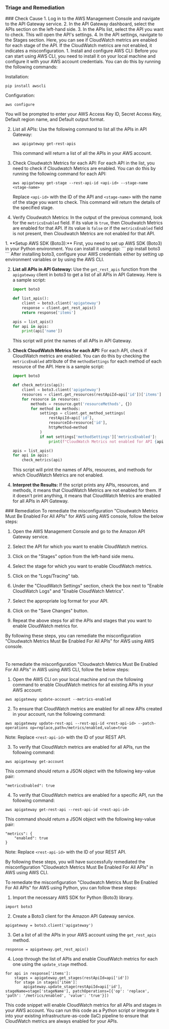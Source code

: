 
### Triage and Remediation
<Tabs>

<Tab title='Cause'>
### Check Cause
<AccordionGroup>
<Accordion title='Using Console' defaultOpen='true'>
1. Log in to the AWS Management Console and navigate to the API Gateway service.
2. In the API Gateway dashboard, select the APIs section on the left-hand side.
3. In the APIs list, select the API you want to check. This will open the API's settings.
4. In the API settings, navigate to the Stages section. Here, you can see if CloudWatch metrics are enabled for each stage of the API. If the CloudWatch metrics are not enabled, it indicates a misconfiguration.
</Accordion>

<Accordion title='Using CLI'>
1. Install and configure AWS CLI: Before you can start using AWS CLI, you need to install it on your local machine and configure it with your AWS account credentials. You can do this by running the following commands:

   Installation:
   ```
   pip install awscli
   ```
   Configuration:
   ```
   aws configure
   ```
   You will be prompted to enter your AWS Access Key ID, Secret Access Key, Default region name, and Default output format.

2. List all APIs: Use the following command to list all the APIs in API Gateway:
   ```
   aws apigateway get-rest-apis
   ```
   This command will return a list of all the APIs in your AWS account.

3. Check Cloudwatch Metrics for each API: For each API in the list, you need to check if Cloudwatch Metrics are enabled. You can do this by running the following command for each API:
   ```
   aws apigateway get-stage --rest-api-id <api-id> --stage-name <stage-name>
   ```
   Replace `<api-id>` with the ID of the API and `<stage-name>` with the name of the stage you want to check. This command will return the details of the specified stage.

4. Verify Cloudwatch Metrics: In the output of the previous command, look for the `metricsEnabled` field. If its value is `true`, then Cloudwatch Metrics are enabled for that API. If its value is `false` or if the `metricsEnabled` field is not present, then Cloudwatch Metrics are not enabled for that API.
</Accordion>

<Accordion title='Using Python'>
1. **Setup AWS SDK (Boto3):**
   First, you need to set up AWS SDK (Boto3) in your Python environment. You can install it using pip:
   ```
   pip install boto3
   ```
   After installing boto3, configure your AWS credentials either by setting up environment variables or by using the AWS CLI.

2. **List all APIs in API Gateway:**
   Use the `get_rest_apis` function from the `apigateway` client in boto3 to get a list of all APIs in API Gateway. Here is a sample script:
   ```python
   import boto3

   def list_apis():
       client = boto3.client('apigateway')
       response = client.get_rest_apis()
       return response['items']

   apis = list_apis()
   for api in apis:
       print(api['name'])
   ```
   This script will print the names of all APIs in API Gateway.

3. **Check CloudWatch Metrics for each API:**
   For each API, check if CloudWatch metrics are enabled. You can do this by checking the `metricsEnabled` attribute of the `methodSettings` for each method of each resource of the API. Here is a sample script:
   ```python
   import boto3

   def check_metrics(api):
       client = boto3.client('apigateway')
       resources = client.get_resources(restApiId=api['id'])['items']
       for resource in resources:
           methods = resource.get('resourceMethods', {})
           for method in methods:
               settings = client.get_method_settings(
                   restApiId=api['id'],
                   resourceId=resource['id'],
                   httpMethod=method
               )
               if not settings['methodSettings']['metricsEnabled']:
                   print(f"CloudWatch Metrics not enabled for API {api['name']}, resource {resource['path']}, method {method}")

   apis = list_apis()
   for api in apis:
       check_metrics(api)
   ```
   This script will print the names of APIs, resources, and methods for which CloudWatch Metrics are not enabled.

4. **Interpret the Results:**
   If the script prints any APIs, resources, and methods, it means that CloudWatch Metrics are not enabled for them. If it doesn't print anything, it means that CloudWatch Metrics are enabled for all APIs in API Gateway.
</Accordion>

</AccordionGroup>
</Tab>
<Tab title='Remediation'>
### Remediation

<AccordionGroup>
<Accordion title='Using Console' defaultOpen='true'>
To remediate the misconfiguration "Cloudwatch Metrics Must Be Enabled For All APIs" for AWS using AWS console, follow the below steps:

1. Open the AWS Management Console and go to the Amazon API Gateway service.

2. Select the API for which you want to enable CloudWatch metrics.

3. Click on the "Stages" option from the left-hand side menu.

4. Select the stage for which you want to enable CloudWatch metrics.

5. Click on the "Logs/Tracing" tab.

6. Under the "CloudWatch Settings" section, check the box next to "Enable CloudWatch Logs" and "Enable CloudWatch Metrics".

7. Select the appropriate log format for your API.

8. Click on the "Save Changes" button.

9. Repeat the above steps for all the APIs and stages that you want to enable CloudWatch metrics for.

By following these steps, you can remediate the misconfiguration "Cloudwatch Metrics Must Be Enabled For All APIs" for AWS using AWS console.

#
</Accordion>

<Accordion title='Using CLI'>
To remediate the misconfiguration "Cloudwatch Metrics Must Be Enabled For All APIs" in AWS using AWS CLI, follow the below steps:

1. Open the AWS CLI on your local machine and run the following command to enable CloudWatch metrics for all existing APIs in your AWS account:

```
aws apigateway update-account --metrics-enabled
```

2. To ensure that CloudWatch metrics are enabled for all new APIs created in your account, run the following command:

```
aws apigateway update-rest-api --rest-api-id <rest-api-id> --patch-operations op=replace,path=/metrics/enabled,value=true
```

Note: Replace `<rest-api-id>` with the ID of your REST API.

3. To verify that CloudWatch metrics are enabled for all APIs, run the following command:

```
aws apigateway get-account
```

This command should return a JSON object with the following key-value pair:

```
"metricsEnabled": true
```

4. To verify that CloudWatch metrics are enabled for a specific API, run the following command:

```
aws apigateway get-rest-api --rest-api-id <rest-api-id>
```

This command should return a JSON object with the following key-value pair:

```
"metrics": {
    "enabled": true
}
```

Note: Replace `<rest-api-id>` with the ID of your REST API.

By following these steps, you will have successfully remediated the misconfiguration "Cloudwatch Metrics Must Be Enabled For All APIs" in AWS using AWS CLI.
</Accordion>

<Accordion title='Using Python'>
To remediate the misconfiguration "Cloudwatch Metrics Must Be Enabled For All APIs" for AWS using Python, you can follow these steps:

1. Import the necessary AWS SDK for Python (Boto3) library.

```
import boto3
```

2. Create a Boto3 client for the Amazon API Gateway service.

```
apigateway = boto3.client('apigateway')
```

3. Get a list of all the APIs in your AWS account using the `get_rest_apis` method.

```
response = apigateway.get_rest_apis()
```

4. Loop through the list of APIs and enable CloudWatch metrics for each one using the `update_stage` method.

```
for api in response['items']:
    stages = apigateway.get_stages(restApiId=api['id'])
    for stage in stages['item']:
        apigateway.update_stage(restApiId=api['id'], stageName=stage['stageName'], patchOperations=[{'op': 'replace', 'path': '/metrics/enabled', 'value': 'true'}])
```

This code snippet will enable CloudWatch metrics for all APIs and stages in your AWS account. You can run this code as a Python script or integrate it into your existing infrastructure-as-code (IaC) pipeline to ensure that CloudWatch metrics are always enabled for your APIs.
</Accordion>

</AccordionGroup>
</Tab>
</Tabs>
